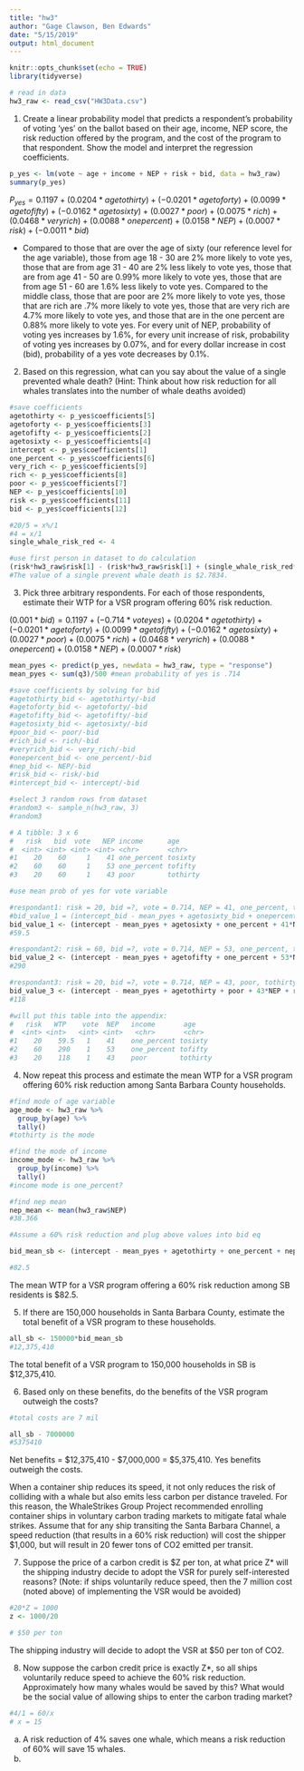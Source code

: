 ```yaml
---
title: "hw3"
author: "Gage Clawson, Ben Edwards"
date: "5/15/2019"
output: html_document
---
```


```r
knitr::opts_chunk$set(echo = TRUE)
library(tidyverse)
```


```r
# read in data
hw3_raw <- read_csv("HW3Data.csv")
```


1. Create a linear probability model that predicts a respondent’s probability of voting ‘yes’ on the ballot based on their age, income, NEP score, the risk reduction offered by the program, and the cost of the program to that respondent. Show the model and interpret the regression coefficients.

```r
p_yes <- lm(vote ~ age + income + NEP + risk + bid, data = hw3_raw)
summary(p_yes)
```

$P_{yes} = 0.1197 + (0.0204*agetothirty) + (-0.0201*agetoforty) + (0.0099*agetofifty) + (-0.0162*agetosixty) + (0.0027*poor) + (0.0075*rich) + (0.0468*veryrich) + (0.0088*onepercent) + (0.0158*NEP) + (0.0007*risk) + (-0.0011*bid)$

- Compared to those that are over the age of sixty (our reference level for the age variable), those from age 18 - 30 are 2% more likely to vote yes, those that are from age 31 - 40 are 2% less likely to vote yes, those that are from age 41 - 50 are 0.99% more likely to vote yes, those that are from age 51 - 60 are 1.6% less likely to vote yes. Compared to the middle class, those that are poor are 2% more likely to vote yes, those that are rich are .7% more likely to vote yes, those that are very rich are 4.7% more likely to vote yes, and those that are in the one percent are 0.88% more likely to vote yes. For every unit of NEP, probability of voting yes increases by 1.6%, for every unit increase of risk, probability of voting yes increases by 0.07%, and for every dollar increase in cost (bid), probability of a yes vote decreases by 0.1%.

2. Based on this regression, what can you say about the value of a single prevented whale death? (Hint: Think about how risk reduction for all whales translates into the number of whale deaths avoided)

```r
#save coefficients 
agetothirty <- p_yes$coefficients[5]
agetoforty <- p_yes$coefficients[3]
agetofifty <- p_yes$coefficients[2]
agetosixty <- p_yes$coefficients[4]
intercept <- p_yes$coefficients[1]
one_percent <- p_yes$coefficients[6]
very_rich <- p_yes$coefficients[9]
rich <- p_yes$coefficients[8]
poor <- p_yes$coefficients[7]
NEP <- p_yes$coefficients[10]
risk <- p_yes$coefficients[11]
bid <- p_yes$coefficients[12]

#20/5 = x%/1
#4 = x/1
single_whale_risk_red <- 4

#use first person in dataset to do calculation 
(risk*hw3_raw$risk[1] - (risk*hw3_raw$risk[1] + (single_whale_risk_red*risk)))*(1/bid)
#The value of a single prevent whale death is $2.7834. 

```


3. Pick three arbitrary respondents. For each of those respondents, estimate their WTP for a VSR program offering 60% risk reduction. 

$(0.001*bid) = 0.1197 + (-0.714*voteyes) + (0.0204*agetothirty) + (-0.0201*agetoforty) + (0.0099*agetofifty) + (-0.0162*agetosixty) + (0.0027*poor) + (0.0075*rich) + (0.0468*veryrich) + (0.0088*onepercent) + (0.0158*NEP) + (0.0007*risk)$

```r
mean_pyes <- predict(p_yes, newdata = hw3_raw, type = "response")
mean_pyes <- sum(q3)/500 #mean probability of yes is .714 

#save coefficients by solving for bid 
#agetothirty_bid <- agetothirty/-bid
#agetoforty_bid <- agetoforty/-bid
#agetofifty_bid <- agetofifty/-bid
#agetosixty_bid <- agetosixty/-bid
#poor_bid <- poor/-bid
#rich_bid <- rich/-bid
#veryrich_bid <- very_rich/-bid
#onepercent_bid <- one_percent/-bid
#nep_bid <- NEP/-bid
#risk_bid <- risk/-bid
#intercept_bid <- intercept/-bid

#select 3 random rows from dataset
#random3 <- sample_n(hw3_raw, 3)
#random3

# A tibble: 3 x 6
#   risk   bid  vote   NEP income      age     
#  <int> <int> <int> <int> <chr>       <chr>   
#1    20    60     1    41 one_percent tosixty 
#2    60    60     1    53 one_percent tofifty 
#3    20    60     1    43 poor        tothirty

#use mean prob of yes for vote variable

#respondant1: risk = 20, bid =?, vote = 0.714, NEP = 41, one_percent, tosixty
#bid_value_1 = (intercept_bid - mean_pyes + agetosixty_bid + onepercent_bid + 41*nep_bid + risk_bid*20)
bid_value_1 <- (intercept - mean_pyes + agetosixty + one_percent + 41*NEP + risk*20)/-bid
#59.5

#respondant2: risk = 60, bid =?, vote = 0.714, NEP = 53, one_percent, tofifty
bid_value_2 <- (intercept - mean_pyes + agetofifty + one_percent + 53*NEP + risk*60)/-bid
#290

#respondant3: risk = 20, bid =?, vote = 0.714, NEP = 43, poor, tothirty
bid_value_3 <- (intercept - mean_pyes + agetothirty + poor + 43*NEP + risk*20)/-bid
#118

#will put this table into the appendix: 
#   risk   WTP    vote  NEP   income       age     
#  <int> <int>   <int> <int>   <chr>       <chr>   
#1    20    59.5   1    41    one_percent tosixty 
#2    60    290    1    53    one_percent tofifty 
#3    20    118    1    43    poor        tothirty

```


4. Now repeat this process and estimate the mean WTP for a VSR program offering 60% risk reduction among Santa Barbara County households.

```r
#find mode of age variable
age_mode <- hw3_raw %>%
  group_by(age) %>%
  tally()
#tothirty is the mode

#find the mode of income 
income_mode <- hw3_raw %>%
  group_by(income) %>%
  tally()
#income mode is one_percent? 

#find nep mean 
nep_mean <- mean(hw3_raw$NEP)
#38.366

#Assume a 60% risk reduction and plug above values into bid eq

bid_mean_sb <- (intercept - mean_pyes + agetothirty + one_percent + nep_mean*NEP + risk*60)/-bid

#82.5
```

The mean WTP for a VSR program offering a 60% risk reduction among SB residents is $82.5. 

5. If there are 150,000 households in Santa Barbara County, estimate the total benefit of a VSR program to these households.

```r
all_sb <- 150000*bid_mean_sb  
#12,375,410
```

The total benefit of a VSR program to 150,000 households in SB is $12,375,410. 

6. Based only on these benefits, do the benefits of the VSR program outweigh the costs?

```r
#total costs are 7 mil

all_sb - 7000000
#5375410

```
Net benefits = $12,375,410 - $7,000,000 = $5,375,410. Yes benefits outweigh the costs. 


When a container ship reduces its speed, it not only reduces the risk of colliding with a whale but also emits less carbon per distance traveled. For this reason, the WhaleStrikes Group Project recommended enrolling container ships in voluntary carbon trading markets to mitigate fatal whale strikes. Assume that for any ship transiting the Santa Barbara Channel, a speed reduction (that results in a 60% risk reduction) will cost the shipper $1,000, but will result in 20 fewer tons of CO2 emitted per transit.

7. Suppose the price of a carbon credit is $Z per ton, at what price Z* will the shipping industry decide to adopt the VSR for purely self-interested reasons? (Note: if ships voluntarily reduce speed, then the 7 million cost (noted above) of implementing the VSR would be avoided)

```r
#20*Z = 1000
z <- 1000/20

# $50 per ton
```
The shipping industry will decide to adopt the VSR at $50 per ton of CO2. 


8. Now suppose the carbon credit price is exactly Z*, so all ships voluntarily reduce speed to achieve the 60% risk reduction. Approximately how many whales would be saved by this? What would be the social value of allowing ships to enter the carbon trading market?

```r
#4/1 = 60/x
# x = 15

```

a. A risk reduction of 4% saves one whale, which means a risk reduction of 60% will save 15 whales. 
b. 


 


